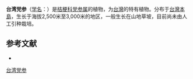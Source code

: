 {{Speciesbox
| name = 台湾党参
| status = 
| status_system = 
| image =
| genus = Codonopsis
| species = kawakamii
| authority = Hayata
}}

'''台湾党参'''（[[学名|学名]]：{{lang|la|''Codonopsis kawakamii''}}）是[[桔梗科|桔梗科]][[党参属|党参属]]的植物，为[[台灣|台灣]]的特有植物。分布于[[台灣島|台灣本島]]，生长于海拔2,500米至3,000米的地区，一般生长在山地草坡，目前尚未由人工引种栽培。

== 参考文献 ==
<div class="references-small">
* {{cite web| url =http://www.bioinfo.cn/db05/KmzwSpecies.php?action=view&id=3298| title =台湾党参| work =《中国高等植物数据库全库》| publisher =中国科学院微生物研究所| author =昆明植物研究所| accessdate =2009-02-24| deadurl =yes| archiveurl =https://web.archive.org/web/20160305051613/http://www.bioinfo.cn/db05/KmzwSpecies.php?action=view&id=3298| archivedate =2016-03-05}}
</div>
{{Taxonbar|from=Q10914590}}

[[Category:党参属|台湾党参]]


{{植物小作品}}
